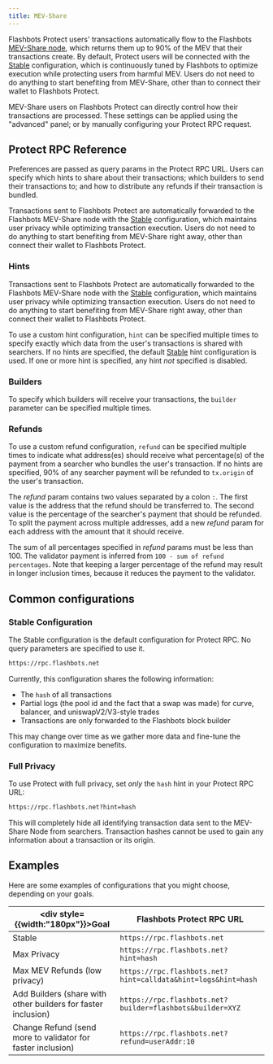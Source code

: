 ```yaml
---
title: MEV-Share
---
```



Flashbots Protect users' transactions automatically flow to the Flashbots [MEV-Share node](/flashbots-mev-share/overview#what-is-a-matchmaker), which returns them up to 90% of the MEV that their transactions create. By default, Protect users will be connected with the [Stable](/flashbots-protect/rpc/mev-share#stable-configuration) configuration, which is continuously tuned by Flashbots to optimize execution while protecting users from harmful MEV. Users do not need to do anything to start benefiting from MEV-Share, other than to connect their wallet to Flashbots Protect.

MEV-Share users on Flashbots Protect can directly control how their transactions are processed. These settings can be applied using the "advanced" panel; or by manually configuring your Protect RPC request.

<ProtectButtonSelector />

## Protect RPC Reference

Preferences are passed as query params in the Protect RPC URL. Users can specify which hints to share about their transactions; which builders to send their transactions to; and how to distribute any refunds if their transaction is bundled.

Transactions sent to Flashbots Protect are automatically forwarded to the Flashbots MEV-Share node with the [Stable](/flashbots-protect/rpc/mev-share#stable-configuration) configuration, which maintains user privacy while optimizing transaction execution. Users do not need to do anything to start benefiting from MEV-Share right away, other than connect their wallet to Flashbots Protect.
### Hints
Transactions sent to Flashbots Protect are automatically forwarded to the Flashbots MEV-Share node with the [Stable](/flashbots-protect/rpc/mev-share#stable-configuration) configuration, which maintains user privacy while optimizing transaction execution. Users do not need to do anything to start benefiting from MEV-Share right away, other than connect their wallet to Flashbots Protect.

To use a custom hint configuration, `hint` can be specified multiple times to specify exactly which data from the user's transactions is shared with searchers. If no hints are specified, the default [Stable](/flashbots-protect/rpc/mev-share#stable-configuration) hint configuration is used. If one or more hint is specified, any hint _not_ specified is disabled.

<HintsTable />

### Builders

To specify which builders will receive your transactions, the `builder` parameter can be specified multiple times.
<Builders />

### Refunds

To use a custom refund configuration, `refund` can be specified multiple times to indicate what address(es) should receive what percentage(s) of the payment from a searcher who bundles the user's transaction. If no hints are specified, 90% of any searcher payment will be refunded to `tx.origin` of the user's transaction.

The _refund_ param contains two values separated by a colon `:`. The first value is the address that the refund should be transferred to. The second value is the percentage of the searcher's payment that should be refunded. To split the payment across multiple addresses, add a new _refund_ param for each address with the amount that it should receive.

The sum of all percentages specified in _refund_ params must be less than 100. The validator payment is inferred from `100 - sum of refund percentages`. Note that keeping a larger percentage of the refund may result in longer inclusion times, because it reduces the payment to the validator.

## Common configurations

### Stable Configuration

The Stable configuration is the default configuration for Protect RPC. No query parameters are specified to use it.

```txt
https://rpc.flashbots.net
```

Currently, this configuration shares the following information:
* The `hash` of all transactions
* Partial logs (the pool id and the fact that a swap was made) for curve, balancer, and uniswapV2/V3-style trades
* Transactions are only forwarded to the Flashbots block builder

This may change over time as we gather more data and fine-tune the configuration to maximize benefits.

### Full Privacy

To use Protect with full privacy, set _only_ the `hash` hint in your Protect RPC URL:

```txt
https://rpc.flashbots.net?hint=hash
```

This will completely hide all identifying transaction data sent to the MEV-Share Node from searchers. Transaction hashes cannot be used to gain any information about a transaction or its origin.

## Examples

Here are some examples of configurations that you might choose, depending on your goals.

| <div style={{width:"180px"}}>Goal</div>  | Flashbots Protect RPC URL |
| - | - |
| Stable | `https://rpc.flashbots.net` |
| Max Privacy | `https://rpc.flashbots.net?hint=hash` |
| Max MEV Refunds (low privacy) | `https://rpc.flashbots.net?hint=calldata&hint=logs&hint=hash` |
| Add Builders (share with other builders for faster inclusion) | `https://rpc.flashbots.net?builder=flashbots&builder=XYZ` |
| Change Refund (send more to validator for faster inclusion) | `https://rpc.flashbots.net?refund=userAddr:10` |
